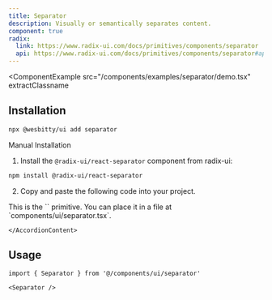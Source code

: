 ```yaml
---
title: Separator
description: Visually or semantically separates content.
component: true
radix:
  link: https://www.radix-ui.com/docs/primitives/components/separator
  api: https://www.radix-ui.com/docs/primitives/components/separator#api-reference
---
```


<ComponentExample
  src="/components/examples/separator/demo.tsx"
  extractClassname
>
  <SeparatorDemo />
</ComponentExample>

## Installation

```bash
npx @wesbitty/ui add separator
```

<Accordion type="single" collapsible>
  <AccordionItem value="manual-installation">
    <AccordionTrigger>Manual Installation</AccordionTrigger>
    <AccordionContent>

1. Install the `@radix-ui/react-separator` component from radix-ui:

```bash
npm install @radix-ui/react-separator
```

2. Copy and paste the following code into your project.

<ComponentSource src="/components/ui/separator.tsx" />

<Callout>
  This is the `<Separator />` primitive. You can place it in a file at
  `components/ui/separator.tsx`.
</Callout>

    </AccordionContent>

  </AccordionItem>
</Accordion>

## Usage

```tsx
import { Separator } from '@/components/ui/separator'
```

```tsx
<Separator />
```
